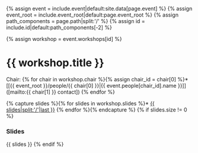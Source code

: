 {% assign event = include.event|default:site.data[page.event] %}
{% assign event_root = include.event_root|default:page.event_root %}
{% assign path_components = page.path|split:'/' %}
{% assign id = include.id|default:path_components[-2] %}

{% assign workshop = event.workshops[id] %}
= {{ workshop.title }} =
Chair:
{% for chair in workshop.chair %}{% assign chair_id = chair[0] %}* [[{{ event_root }}/people/{{ chair[0] }}|{{ event.people[chair_id].name }}]] ([mailto:{{ chair[1] }} contact]) 
{% endfor %}

{% capture slides %}{% for slides in workshop.slides %}* [[{{ slides }}|{{ slides|split:'/'|last }}]]
{% endfor %}{% endcapture %}
{% if slides.size != 0 %}
=== Slides ===
{{ slides }}
{% endif %}
